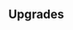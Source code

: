 {{Building
| name = Hospital
| image = N/A
| category = [[Kingdom Infrastructure]]
| cycle = 1s
| capacity = N/A
| produce_per_cycle = Heals injured troops
| consume_per_cycle = N/A
| build_cost = 280 {{RessourceIcon|type=wood}}
| description = Heals your injured troops while active.
}}

== Upgrades ==
{{Upgrade
| name = Masters of healing
| description = Heals 50% more.
}}
{{Upgrade
| name = Masters of morale
| description = Each active hospital provides 4 morale.
}}